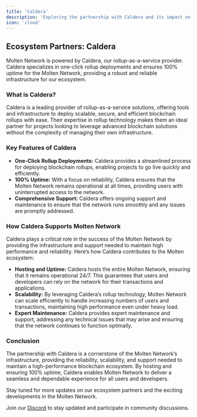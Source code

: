 ```yaml
---
title: 'Caldera'
description: 'Exploring the partnership with Caldera and its impact on Molten Network'
icon: 'cloud'
---
```


## Ecosystem Partners: Caldera

Molten Network is powered by Caldera, our rollup-as-a-service provider. Caldera specializes in one-click rollup deployments and ensures 100% uptime for the Molten Network, providing a robust and reliable infrastructure for our ecosystem.

### What is Caldera?

Caldera is a leading provider of rollup-as-a-service solutions, offering tools and infrastructure to deploy scalable, secure, and efficient blockchain rollups with ease. Their expertise in rollup technology makes them an ideal partner for projects looking to leverage advanced blockchain solutions without the complexity of managing their own infrastructure.


### Key Features of Caldera

- **One-Click Rollup Deployments:** Caldera provides a streamlined process for deploying blockchain rollups, enabling projects to go live quickly and efficiently.
- **100% Uptime:** With a focus on reliability, Caldera ensures that the Molten Network remains operational at all times, providing users with uninterrupted access to the network.
- **Comprehensive Support:** Caldera offers ongoing support and maintenance to ensure that the network runs smoothly and any issues are promptly addressed.

### How Caldera Supports Molten Network

Caldera plays a critical role in the success of the Molten Network by providing the infrastructure and support needed to maintain high performance and reliability. Here’s how Caldera contributes to the Molten ecosystem:

- **Hosting and Uptime:** Caldera hosts the entire Molten Network, ensuring that it remains operational 24/7. This guarantees that users and developers can rely on the network for their transactions and applications.
- **Scalability:** By leveraging Caldera’s rollup technology, Molten Network can scale efficiently to handle increasing numbers of users and transactions, maintaining high performance even under heavy load.
- **Expert Maintenance:** Caldera provides expert maintenance and support, addressing any technical issues that may arise and ensuring that the network continues to function optimally.


### Conclusion

The partnership with Caldera is a cornerstone of the Molten Network’s infrastructure, providing the reliability, scalability, and support needed to maintain a high-performance blockchain ecosystem. By hosting and ensuring 100% uptime, Caldera enables Molten Network to deliver a seamless and dependable experience for all users and developers.

Stay tuned for more updates on our ecosystem partners and the exciting developments in the Molten Network.

Join our [Discord](https://discord.gg/YACsZnuqC9) to stay updated and participate in community discussions.


